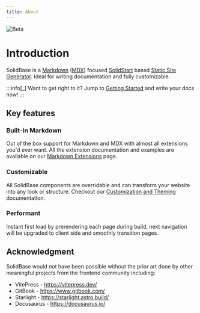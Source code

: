 ```yaml
---
title: About
---
```


![Beta](../../../assets/beta.png)

# Introduction

SolidBase is a [Markdown](https://www.wikiwand.com/en/articles/Markdown) ([MDX](https://mdxjs.com/)) focused [SolidStart](https://start.solidjs.com/) based [Static Site Generator](https://www.wikiwand.com/en/articles/Static_site_generator).
Ideal for writing documentation and fully customizable.

:::info[_]
Want to get right to it? Jump to [Getting Started](/getting-started) and write your docs now!
:::

## Key features

### Built-in Markdown

Out of the box support for Markdown and MDX with almost all extensions you'd ever want. All the extension documentation and examples are available on our [Markdown Extensions](/md-extentions) page.

### Customizable

All SolidBase components are overridable and can transform your website into any look or structure. Checkout our [Customization and Theming](/customization) documentation.

### Performant

Instant first load by prerendering each page during build, next navigation will be upgraded to client side and smoothly transition pages.

## Acknowledgment

SolidBase would not have been possible without the prior art done by other meaningful projects from the frontend community including:

- VitePress - https://vitepress.dev/
- GitBook - https://www.gitbook.com/
- Starlight - https://starlight.astro.build/
- Docusaurus - https://docusaurus.io/
